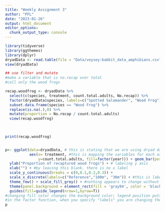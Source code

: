 ```yaml
---
title: "Weekly Assignment 3"
author: "PFL"
date: "2023-01-26"
output: html_document
editor_options: 
  chunk_output_type: console
---
```



```r
library(tidyverse)
library(ggthemes)
library(dplyr)
dryadData <- read.table(file = "Data/veysey:babbit_data_amphibians.csv", header = T, sep = ",")
view(dryadData)

## use filter and mutate
#make a variable that is no.recap over total 
#call only the wood frogs

recap.woodfrog <- dryadData %>%
  select(c(species, treatment, count.total.adults, No.recap)) %>%
  factor(dryadData$species, labels=c("Spotted Salamander", "Wood Frog")) %>%
  subset.data.frame(species == "Wood Frog") %>%
  replace(is.na(.),0) %>%
  mutate(proportion = No.recap / count.total.adults)
  view(recap.woodfrog)

 
  
print(recap.woodfrog)


p<- ggplot(data=dryadData, # this is stating that we are using dryad data 
           aes(x= treatment, #this is mapping the variables for each axis; groups wetland and treatment as group
               y=count.total.adults, fill=factor(year))) + geom_bar(position="dodge", stat="identity", color="black")  + #without fill=factor(year), it seems like some data is deleted. The data stacks and turns all into one counting the adults for each area for y axis; without position=data, the data is stacked; without stat=identity, the code will not run; here, the color determines the outlining of each bar; geom_bar states that it is a bar graph
  ylab("Proportion of recaptured wood frogs") + # labeling y axis 
  xlab("") + #by leaving this blank, there is no x label
  scale_y_continuous(breaks = c(0,0.1,0.2,0.3)) + 
  scale_x_discrete(labels=c("Reference","100m", "30m")) + #this is labeling each specific x position
  theme_few() + scale_fill_grey() + #nothing appears to change without theme_few(). changing the value in the () changes the font size of the numbers; without scale_fill_grey, the fill color inside of the bars become colorful 
  theme(panel.background = element_rect(fill = 'gray94', color = 'black'), legend.position="top",  legend.title= element_blank(), axis.title.y = element_text(size=12, face="bold", colour = "black"), strip.text.y = element_text(size = 10, face="bold", colour = "black")) + 
  guides(fill=guide_legend(nrow=1,byrow=T)) 
#changing fill color changes the background color; legend position puts the legend on the top; leaving element_blank gives the legend no title; the size and face change the text size and structure on the side labels; nrow changes the amount of rows of the legend
#in the factor function, when you specify "labels" you are changing their name; when you specify "levels" you change the order
p






```

